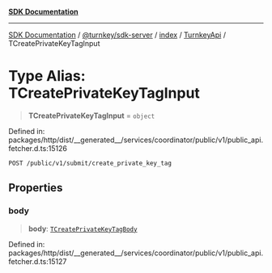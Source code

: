 [**SDK Documentation**](../../../../../../README.mdx)

***

[SDK Documentation](../../../../../../packages.mdx) / [@turnkey/sdk-server](../../../../README.mdx) / [index](../../../README.mdx) / [TurnkeyApi](../README.mdx) / TCreatePrivateKeyTagInput

# Type Alias: TCreatePrivateKeyTagInput

> **TCreatePrivateKeyTagInput** = `object`

Defined in: packages/http/dist/\_\_generated\_\_/services/coordinator/public/v1/public\_api.fetcher.d.ts:15126

`POST /public/v1/submit/create_private_key_tag`

## Properties

### body

> **body**: [`TCreatePrivateKeyTagBody`](TCreatePrivateKeyTagBody.mdx)

Defined in: packages/http/dist/\_\_generated\_\_/services/coordinator/public/v1/public\_api.fetcher.d.ts:15127
